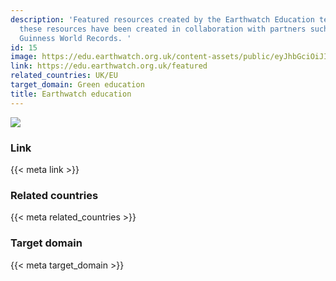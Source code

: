 ```yaml
---
description: 'Featured resources created by the Earthwatch Education team. Some of
  these resources have been created in collaboration with partners such as LEGO and
  Guinness World Records. '
id: 15
image: https://edu.earthwatch.org.uk/content-assets/public/eyJhbGciOiJIUzI1NiJ9.eyJvYmplY3Rfa2V5IjoibTEycTRwc3hxMHB5c3pxODJ1c3V0YWszcXNuaiIsImRvbWFpbiI6ImVkdS5lYXJ0aHdhdGNoLm9yZy51ayJ9.7JaRKJnfiJlm91tvEp-lYqJUWImgttJ4Kvdp-PjvsAo
link: https://edu.earthwatch.org.uk/featured
related_countries: UK/EU
target_domain: Green education
title: Earthwatch education
---
```


![]({{< meta image >}})

### Link

{{< meta link >}}

### Related countries

{{< meta related_countries >}}

### Target domain

{{< meta target_domain >}}

